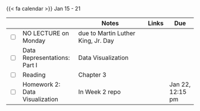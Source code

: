 {{< fa calendar >}} Jan 15 - 21


<table class="table-striped text-left table-bordered" align = "center">

  <thead>
    <th style="width:  3%"></th>
    <th style="width:  30%"></th>
    <th style="width:  40%">Notes</th>
    <th style="width:  8%">Links</th>
    <th style="width:  15%">Due</th>
  </thead>

<tr>
    <td><input type="checkbox" /></td>
    <td> NO LECTURE on Monday  </td>
    <td>due to  Martin Luther King, Jr. Day</td>
    <td></td>
    <td></td>
  </tr>
  

  <tr>
    <td><input type="checkbox" /></td>
    <td>Data Representations: Part I &nbsp; &nbsp; </td>
    <td>Data Visualization</td>
    <td><a href="https://stats6-fa23.github.io/slides/week02/2a-data-rep1.html" target ="_blank"> <i class="fas fa-laptop" aria-hidden="true"
            title="External Link to Slides" target = "_blank"></i></a>
      </td>
    <td></td>
  </tr>
  
  <tr>
    <td><input type="checkbox" /></td>
    <td> Reading </td>
    <td>Chapter 3</td>
    <td><a href="https://mdsr-book.github.io/mdsr2e/ch-vizII.html" target ="_blank"> <i class="fas fa-book" aria-hidden="true"
            title="External Link to the Book" target = "_blank"></i></a></td>
    <td></td>
  </tr>


  
  <tr>
    <td><input type="checkbox" /></td>
    <td> Homework 2: Data Visualization &nbsp; &nbsp; </td>
    <td>In Week 2 repo</td>
    <td><a href="https://github.com/stats6-wi24" target ="_blank"> <i class="fa-brands fa-github" aria-hidden="true"
            title="External Link to GitHub" target = "_blank"></i></a></td>
    <td>Jan 22, 12:15 pm</td>
  </tr>
    
        
</table>
